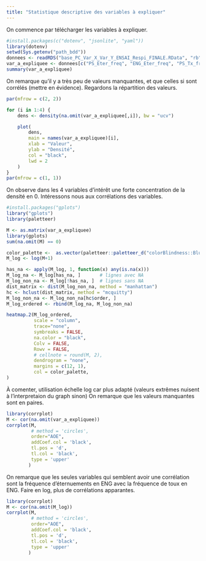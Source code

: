 ```yaml
---
title: "Statistique descriptive des variables à expliquer"
---
```


On commence par télécharger les variables à expliquer.
```r
#install.packages(c("dotenv", "jsonlite", "yaml"))
library(dotenv)
setwd(Sys.getenv("path_bdd"))
donnees <- readRDS("base_PC_Var_X_Var_Y_ENSAI_Respi_FINALE.RData", "rb")
var_a_expliquee <- donnees[c("PS_Eter_freq", "ENG_Eter_freq", "PS_Tx_freq", "ENG_Tx_freq")]
summary(var_a_expliquee)
```
On remarque qu'il y a très peu de valeurs manquantes, et que celles si sont corrélés (mettre en évidence). Regardons la répartition des valeurs.
```r
par(mfrow = c(2, 2))

for (i in 1:4) {
    dens <- density(na.omit(var_a_expliquee[,i]), bw = "ucv")

    plot(
        dens,
        main = names(var_a_expliquee)[i],
        xlab = "Valeur",
        ylab = "Densité",
        col = "black",
        lwd = 2
    )
}
par(mfrow = c(1, 1))

```
On observe dans les 4 variables d'intérêt une forte concentration de la densité en 0. Intéressons nous aux corrélations des variables.

```r
#install.packages("gplots")
library("gplots")
library(paletteer)

M <- as.matrix(var_a_expliquee)
library(gplots)
sum(na.omit(M) == 0)

color_palette <-  as.vector(paletteer::paletteer_d("colorBlindness::Blue2DarkOrange12Steps"))
M_log <- log(M+1)

has_na <- apply(M_log, 1, function(x) any(is.na(x)))
M_log_na <- M_log[has_na, ]       # lignes avec NA
M_log_non_na <- M_log[!has_na, ]  # lignes sans NA
dist_matrix <- dist(M_log_non_na, method = "manhattan")
hc <- hclust(dist_matrix, method = "mcquitty")
M_log_non_na <- M_log_non_na[hc$order, ]
M_log_ordered <- rbind(M_log_na, M_log_non_na)

heatmap.2(M_log_ordered,
          scale = "column",
          trace="none",
          symbreaks = FALSE,
          na.color = "black",
          Colv = FALSE,
          Rowv = FALSE,
          # cellnote = round(M, 2),
          dendrogram = "none",
          margins = c(12, 1),
          col = color_palette,
)

```

À comenter, utilisation échelle log car plus adapté (valeurs extrêmes nuisent à l'interpretaion du graph sinon)
On remarque que les valeurs manquantes sont en paires.

```r
library(corrplot)
M <- cor(na.omit(var_a_expliquee))
corrplot(M,
         # method = 'circles',
         order="AOE",
         addCoef.col = 'black',
         tl.pos = 'd',
         tl.col = 'black',
         type = 'upper'
        )

```

On remarque que les seules variables qui semblent avoir une corrélation sont la fréquence d'éternuements en ENG avec la fréquence de toux en ENG.
Faire en log, plus de corrélations apparantes.

```r
library(corrplot)
M <- cor(na.omit(M_log))
corrplot(M,
         # method = 'circles',
         order="AOE",
         addCoef.col = 'black',
         tl.pos = 'd',
         tl.col = 'black',
         type = 'upper'
        )

```
